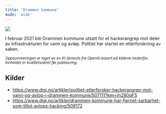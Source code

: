 ```yaml
---
title: 'Drammen kommune'
mode: 'wide'
---
```


<Frame>
<img src="/images/drammen-kommune.png" noZoom/>
</Frame>

I februar 2021 ble Drammen kommune utsatt for et hackerangrep mot deler av infrastrukturen for vann og avløp. Politiet har startet en etterforskning av saken.

<sup><i>Oppsummeringen er laget av en KI-tjeneste fra OpenAI basert på kildene nedenfor. Innholdet er kvalitetssikret før publisering.</i></sup>

## Kilder
- https://www.digi.no/artikler/politiet-etterforsker-hackerangrep-mot-vann-og-avlop-i-drammen-kommune/507111?key=In280qFS
- https://www.digi.no/artikler/drammen-kommune-har-fjernet-sarbarhet-som-tillot-avlops-hacking/509172
